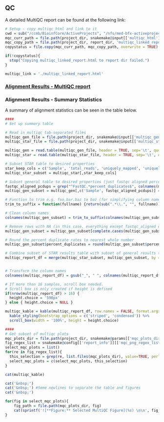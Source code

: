 ## QC

A detailed MultiQC report can be found at the following link:

```r
# Setup - copy multiqc html and link to it
cwd = sub("/ccmb/BioinfCore/ActiveProjects", "/nfs/med-bfx-activeprojects", getwd()) # TODO: when we remove /ccmb/ completely this will no longer be necessary, can just use getwd()
mqc_curr_path = file.path(project_dir, snakemake@input[['multiqc_html']])
mqc_copy_path = file.path(project_dir, report_dir, 'multiqc_linked_report.html')
copystatus = file.copy(mqc_curr_path, mqc_copy_path, overwrite = TRUE)

if(!copystatus){
  stop("Copying multiqc_linked_report.html to report dir failed.")
}

multiqc_link = './multiqc_linked_report.html'
```

### [Alignment Results - MultiQC report](`r multiqc_link`)

### Alignment Results - Summary Statistics

A summary of alignment statistics can be seen in the table below.


```r
####
# Set up summary table

# Read in multiqc tab-separated files
multiqc_gen_file = file.path(project_dir, snakemake@input[['multiqc_gen_stats']])
multiqc_star_file = file.path(project_dir, snakemake@input[['multiqc_star']])

multiqc_gen = read.table(multiqc_gen_file, header = TRUE, sep='\t', quote = "", stringsAsFactors = FALSE)
multiqc_star = read.table(multiqc_star_file, header = TRUE, sep='\t', quote = "", stringsAsFactors = FALSE)

# Subset STAR table to desired properties
star_keep_cols = c('Sample', 'total_reads', 'uniquely_mapped', 'uniquely_mapped_percent', 'avg_mapped_read_length', 'multimapped', 'multimapped_percent')
multiqc_star_subset = multiqc_star[,star_keep_cols]

# Subset general table to desired properties (just fastqc aligned percent-dup for now)
fastqc_aligned_pcdups = grep("^FastQC.*percent_duplicates$", colnames(multiqc_gen), value = TRUE)
multiqc_gen_subset = multiqc_gen[,c('Sample', fastqc_aligned_pcdups)] #Just grab Sample and aligned dup percentage from general stats

# Function to trim e.g. foo.bar.baz to baz (for simplifying column names)
trim_to_suffix = function(fullname) {return(sub(".*\\.", "", fullname))} # Trim to final suffix (all else captured by greedy . match)

# Clean column names
colnames(multiqc_gen_subset) = trim_to_suffix(colnames(multiqc_gen_subset))

# Remove rows with NA (in this case, everything except fastqc_aligned data rows)
multiqc_gen_subset = multiqc_gen_subset[complete.cases(multiqc_gen_subset),]

# Round the percent duplicate rates to nearest whole number
multiqc_gen_subset$percent_duplicates = round(multiqc_gen_subset$percent_duplicates, digits = 2)

# Combine subset of STAR results table with subset of general results table
multiqc_report_df = merge(multiqc_star_subset, multiqc_gen_subset, by = 'Sample', all = TRUE)


# Transform the column names
colnames(multiqc_report_df) = gsub("_", " ", colnames(multiqc_report_df))

# If more than 16 samples, scroll box needed.
# Scroll box is only created if height is defined
if(nrow(multiqc_report_df) > 16) {
  height.choice = '590px'
} else { height.choice = NULL }

multiqc_kable = kable(multiqc_report_df, row.names = FALSE, format.args = list(big.mark = ',', scientific = FALSE)) %>%
  kable_styling(bootstrap_options = c('striped', 'condensed')) %>%
  scroll_box(width = '100%', height = height.choice)

####
# Get subset of multiqc plots
mqc_plots_dir = file.path(project_dir, snakemake@params[['mqc_plots_dir']])
fig_regex_list = snakemake@config[['report_info']][['mqc_png_regex_list']]
select_mqc_plots = list()
for(re in fig_regex_list){
  this_selection = grep(re, list.files(mqc_plots_dir), value=TRUE, perl=TRUE)
  select_mqc_plots = c(select_mqc_plots, this_selection)
}
```

```r
cat(multiqc_kable)

cat('&nbsp;')
cat('&nbsp;') #Some newlines to separate the table and figures
cat('&nbsp;')

for(fig in select_mqc_plots){
    fig_path = file.path(mqc_plots_dir, fig)
    cat(sprintf('![**Figure:** Selected MultiQC Figure](%s) \n\n', fig_path))
}
```

